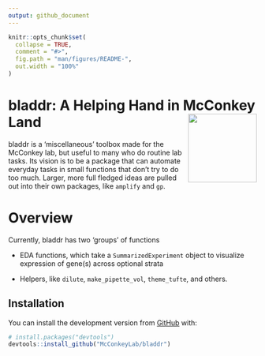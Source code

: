 ```yaml
---
output: github_document
---
```


<!-- README.md is generated from README.Rmd. Please edit that file -->

```r
knitr::opts_chunk$set(
  collapse = TRUE,
  comment = "#>",
  fig.path = "man/figures/README-",
  out.width = "100%"
)
```

# bladdr: A Helping Hand in McConkey Land <img src='man/figures/logo.png' align="right" height="139" />

bladdr is a 'miscellaneous' toolbox made for the McConkey lab, but useful to many who do routine lab tasks. Its vision is to be a package that can automate everyday tasks in small functions that don't try to do too much. Larger, more full fledged ideas are pulled out into their own packages, like `amplify` and `gp`.

# Overview

Currently, bladdr has two 'groups' of functions

- EDA functions, which take a `SummarizedExperiment` object to visualize expression of gene(s) across optional strata

- Helpers, like `dilute`, `make_pipette_vol`, `theme_tufte`, and others.

## Installation

You can install the development version from [GitHub](https://github.com/) with:

``` r
# install.packages("devtools")
devtools::install_github("McConkeyLab/bladdr")
```
